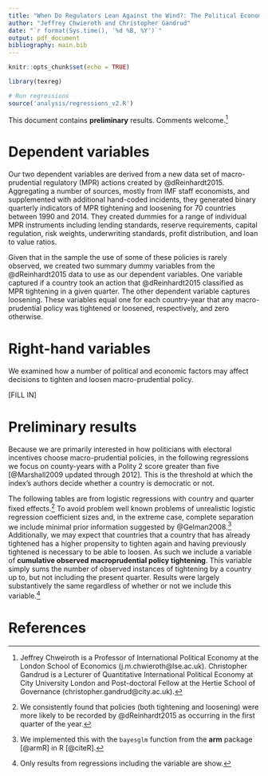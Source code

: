 ```yaml
---
title: "When Do Regulators Lean Against the Wind?: The Political Economy of Implementing Macro-prudential Regulatory Tools: Some very preliminary results"
author: "Jeffrey Chwieroth and Christopher Gandrud"
date: "`r format(Sys.time(), '%d %B, %Y')`"
output: pdf_document
bibliography: main.bib
---
```


```r
knitr::opts_chunk$set(echo = TRUE)

library(texreg)

# Run regressions
source('analysis/regressions_v2.R')
```

This document contains **preliminary** results. Comments welcome.[^authors]

\begin{abstract}
In the aftermath of the global financial crisis, macro-prudential regulatory (MPR) tools, which aim to limit the build-up of systemic risk and the macroeconomic costs of financial instability, have gained widespread attention. An important element of MPR tools involves implementing new counter-cyclical regulatory measures to dampen credit cycles. Yet the political dynamics of MPR tools are complicated in that their implementation involves moving against market and public sentiment during boom periods as well as affecting who can obtain access to financing and who cannot. In this sense, the use of MPR tools can be highly and conspicuously distributional, thus potentially constraining their use and effectiveness. In many cases, the allocation of MPR responsibilities to hitherto independent central banks creates additional concerns about the nature of their accountability relationship with the rest of the political process and the public at large. To shed light on these critical issues, we provide the first cross-national statistical political economy analysis of MPR implementation. Our analysis assesses the relative importance of political credit cycles, institutional demands, and societal demands for credit tightening and easing. \textbf{Preliminary results} from democracies indicate that independent central banks are important for overcoming the political credit cycles that would hamper effective MPR tightening. Conversely, [GET]
\end{abstract}

# Dependent variables

Our two dependent variables are derived from a new data set of macro-prudential regulatory (MPR) actions created by @dReinhardt2015. Aggregating a number of sources, mostly from IMF staff economists, and supplemented with additional hand-coded incidents, they generated binary quarterly indicators of MPR tightening and loosening for 70 countries between 1990 and 2014. They created dummies for a range of individual MPR instruments including lending standards, reserve requirements, capital regulation, risk weights, underwriting standards, profit distribution, and loan to value ratios.

Given that in the sample the use of some of these policies is rarely observed, we created two summary dummy variables from the @dReinhardt2015 data to use as our dependent variables. One variable captured if a country took an action that @dReinhardt2015 classified as MPR tightening in a given quarter. The other dependent variable captures loosening. These variables equal one for each country-year that any macro-prudential policy was tightened or loosened, respectively, and zero otherwise.

# Right-hand variables

We examined how a number of political and economic factors may affect decisions to tighten and loosen macro-prudential policy.

[FILL IN]



# Preliminary results

Because we are primarily interested in how politicians with electoral incentives choose macro-prudential policies, in the following regressions we focus on county-years with a Polity 2 score greater than five [@Marshall2009 updated through 2012]. This is the threshold at which the index's authors decide whether a country is democratic or not.

The following tables are from logistic regressions with country and quarter fixed effects.[^qt_fe] To avoid problem well known problems of unrealistic logistic regression coefficient sizes and, in the extreme case, complete separation we include minimal prior information suggested by @Gelman2008.[^bayesglm] Additionally, we may expect that countries that a country that has already tightened has a higher propensity to tighten again and having previously tightened is necessary to be able to loosen. As such we include a variable of **cumulative observed macroprudential policy tightening**. This variable simply sums the number of observed instances of tightening by a country up to, but not including the present quarter. Results were largely substantively the same regardless of whether or not we include this variable.[^cum_include]







# References

[^authors]: Jeffrey Chweiroth is a Professor of International Political Economy at the London School of Economics (j.m.chwieroth@lse.ac.uk). Christopher Gandrud is a Lecturer of Quantitative International Political Economy at City University London and Post-doctoral Fellow at the Hertie School of Governance (christopher.gandrud@city.ac.uk).

[^hyde4]: We used Version 4 of the data set.

[^wdi]: The indicator IDs are FP.CPI.TOTL.ZG, NY.GDP.MKTP.KD.ZG, FS.AST.DOMS.GD.ZS, respectively. Note that we created the domestic credit growth variable by finding the year-on-year percentage change in domestic credit as a percentage of GDP.

[^cum_include]: Only results from regressions including the variable are show.

[^qt_fe]: We consistently found that policies (both tightening and loosening) were more likely to be recorded by @dReinhardt2015 as occurring in the first quarter of the year.

[^bayesglm]: We implemented this with the `bayesglm` function from the **arm** package [@armR] in R [@citeR].

[^elections_skept]: We are cautious about this finding at this point as it is somewhat model dependent (i.e. there is no statistically significant effect of elections in a model without other covariates).
